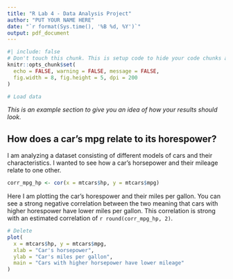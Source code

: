 ```yaml
---
title: "R Lab 4 - Data Analysis Project"
author: "PUT YOUR NAME HERE"
date: "`r format(Sys.time(), '%B %d, %Y')`"
output: pdf_document
---
```

```r
#| include: false
# Don't touch this chunk. This is setup code to hide your code chunks automatically (without needing to specify options on each chunk)
knitr::opts_chunk$set(
  echo = FALSE, warning = FALSE, message = FALSE, 
  fig.width = 8, fig.height = 5, dpi = 200
)
```

```r
# Load data
```





<!-- DELETE THIS AND BELOW -->
*This is an example section to give you an idea of how your results should look.*

## How does a car's mpg relate to its horespower?

I am analyzing a dataset consisting of different models of cars and their characteristics. 
I wanted to see how a car's horsepower and their mileage relate to one other. 

```r
corr_mpg_hp <- cor(x = mtcars$hp, y = mtcars$mpg)
```

Here I am plotting the car's horespower and their miles per gallon. 
You can see a strong negative correlation between the two meaning that cars with higher horespower have lower miles per gallon.
This correlation is strong with an estimated correlation of `r round(corr_mpg_hp, 2)`.

```r
# Delete 
plot(
  x = mtcars$hp, y = mtcars$mpg, 
  xlab = "Car's horsepower",
  ylab = "Car's miles per gallon",
  main = "Cars with higher horsepower have lower mileage"
)
```
